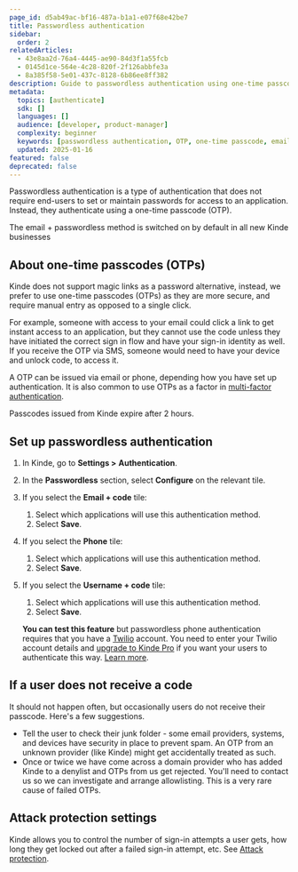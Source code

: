 ```yaml
---
page_id: d5ab49ac-bf16-487a-b1a1-e07f68e42be7
title: Passwordless authentication
sidebar:
  order: 2
relatedArticles:
  - 43e8aa2d-76a4-4445-ae90-84d3f1a55fcb
  - 0145d1ce-564e-4c28-820f-2f126abbfe3a
  - 8a385f58-5e01-437c-8128-6b86ee8ff382
description: Guide to passwordless authentication using one-time passcodes (OTP) via email or phone, including setup and security considerations.
metadata:
  topics: [authenticate]
  sdk: []
  languages: []
  audience: [developer, product-manager]
  complexity: beginner
  keywords: [passwordless authentication, OTP, one-time passcode, email code, phone code, security]
  updated: 2025-01-16
featured: false
deprecated: false
---
```


Passwordless authentication is a type of authentication that does not require end-users to set or maintain passwords for access to an application. Instead, they authenticate using a one-time passcode (OTP).

<Aside>

The email + passwordless method is switched on by default in all new Kinde businesses

</Aside>

## About one-time passcodes (OTPs)

Kinde does not support magic links as a password alternative, instead, we prefer to use one-time passcodes (OTPs) as they are more secure, and require manual entry as opposed to a single click.

For example, someone with access to your email could click a link to get instant access to an application, but they cannot use the code unless they have initiated the correct sign in flow and have your sign-in identity as well. If you receive the OTP via SMS, someone would need to have your device and unlock code, to access it.

A OTP can be issued via email or phone, depending how you have set up authentication. It is also common to use OTPs as a factor in [multi-factor authentication](/authenticate/multi-factor-auth/about-multi-factor-authentication/).

Passcodes issued from Kinde expire after 2 hours.

## Set up passwordless authentication

1. In Kinde, go to **Settings >** **Authentication**.
2. In the **Passwordless** section, select **Configure** on the relevant tile.
3. If you select the **Email + code** tile:
   1. Select which applications will use this authentication method.
   2. Select **Save**.
4. If you select the **Phone** tile:

   1. Select which applications will use this authentication method.
   2. Select **Save**.

5. If you select the **Username + code** tile:

   1. Select which applications will use this authentication method.
   2. Select **Save**.

   <Aside>

   **You can test this feature** but passwordless phone authentication requires that you have a [Twilio](https://www.twilio.com/en-us) account. You need to enter your Twilio account details and [upgrade to Kinde Pro](https://kinde.com/pricing/) if you want your users to authenticate this way. [Learn more](/authenticate/authentication-methods/phone-authentication/).

   </Aside>

## If a user does not receive a code

It should not happen often, but occasionally users do not receive their passcode. Here's a few suggestions.

- Tell the user to check their junk folder - some email providers, systems, and devices have security in place to prevent spam. An OTP from an unknown provider (like Kinde) might get accidentally treated as such.
- Once or twice we have come across a domain provider who has added Kinde to a denylist and OTPs from us get rejected. You'll need to contact us so we can investigate and arrange allowlisting. This is a very rare cause of failed OTPs.

## Attack protection settings

Kinde allows you to control the number of sign-in attempts a user gets, how long they get locked out after a failed sign-in attempt, etc. See [Attack protection](/build/set-up-options/attack-protection/).

